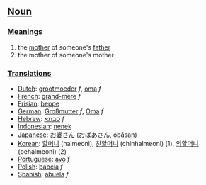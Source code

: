 ==[[Noun]]==

===[[Meanings]]===
#the [[mother]] of someone's [[father]]
#the mother of someone's mother

===[[Translations]]===
*[[Dutch]]: [[grootmoeder]] ''f'', [[oma]] ''f''
*[[French]]: [[grand-mère]] ''f''
*[[Frisian]]: [[beppe]]
*[[German]]: [[Großmutter]] ''f'', [[Oma]] ''f''
*[[Hebrew]]: [[סבתא]] ''f''
*[[Indonesian]]: [[nenek]]
*[[Japanese]]: [[お婆さん]] (おばあさん, obāsan)
*[[Korean]]: [[할머니]] (halmeoni), [[친할머니]] (chinhalmeoni) (1), [[외할머니]] (oehalmeoni) (2)
*[[Portuguese]]: [[avó]] ''f''
*[[Polish]]: [[babcia]] ''f''
*[[Spanish]]: [[abuela]] ''f''